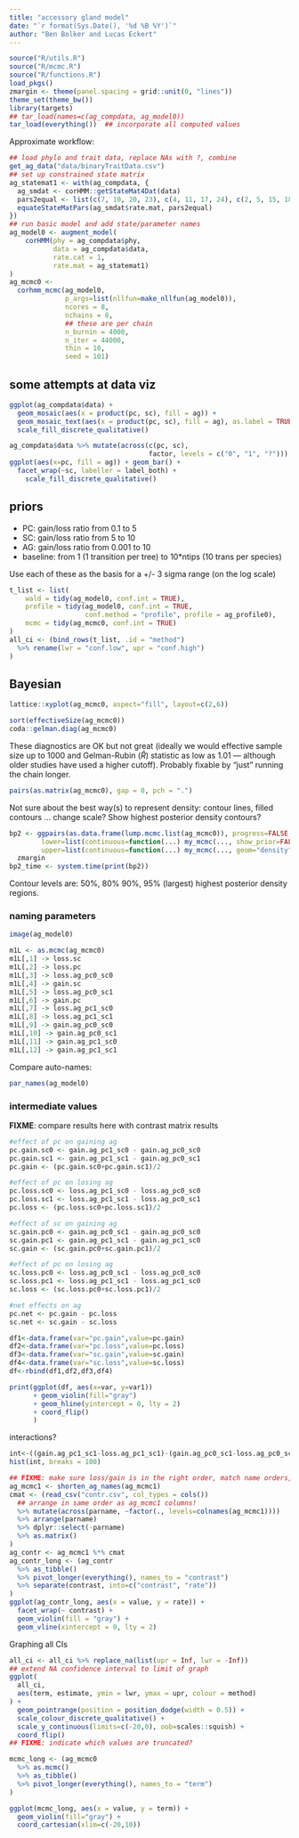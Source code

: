 ```yaml
---
title: "accessory gland model"
date: "`r format(Sys.Date(), '%d %B %Y')`"
author: "Ben Bolker and Lucas Eckert"
---
```


```r
source("R/utils.R")
source("R/mcmc.R")
source("R/functions.R")
load_pkgs()
zmargin <- theme(panel.spacing = grid::unit(0, "lines"))
theme_set(theme_bw())
library(targets)
## tar_load(names=c(ag_compdata, ag_model0))
tar_load(everything())  ## incorporate all computed values
```

Approximate workflow:

```r
## load phylo and trait data, replace NAs with ?, combine
get_ag_data("data/binaryTraitData.csv")
## set up constrained state matrix
ag_statemat1 <- with(ag_compdata, {
  ag_smdat <- corHMM::getStateMat4Dat(data)
  pars2equal <- list(c(7, 10, 20, 23), c(4, 11, 17, 24), c(2, 5, 15, 18), c(1, 8, 14, 21))
  equateStateMatPars(ag_smdat$rate.mat, pars2equal)
})
## run basic model and add state/parameter names
ag_model0 <- augment_model(
    corHMM(phy = ag_compdata$phy,
           data = ag_compdata$data,
           rate.cat = 1,
           rate.mat = ag_statemat1)
)
ag_mcmc0 <- 
  corhmm_mcmc(ag_model0,
              p_args=list(nllfun=make_nllfun(ag_model0)),
              ncores = 8,
              nchains = 8,
              ## these are per chain
              n_burnin = 4000,
              n_iter = 44000,
              thin = 10,
              seed = 101)
```

## some attempts at data viz

```r
ggplot(ag_compdata$data) + 
  geom_mosaic(aes(x = product(pc, sc), fill = ag)) +
  geom_mosaic_text(aes(x = product(pc, sc), fill = ag), as.label = TRUE) +
  scale_fill_discrete_qualitative()
```

```r
ag_compdata$data %>% mutate(across(c(pc, sc),
                                   factor, levels = c("0", "1", "?"))) %>%
ggplot(aes(x=pc, fill = ag)) + geom_bar() +
  facet_wrap(~sc, labeller = label_both) +
    scale_fill_discrete_qualitative()
```                         

##  priors

- PC: gain/loss ratio from 0.1 to 5
- SC: gain/loss ratio from 5 to 10
- AG: gain/loss ratio from 0.001 to 10
- baseline: from 1 (1 transition per tree) to 10*ntips (10 trans per species)

Use each of these as the basis for a +/- 3 sigma range (on the log scale)


```r
t_list <- list(
    wald = tidy(ag_model0, conf.int = TRUE),
    profile = tidy(ag_model0, conf.int = TRUE,
                   conf.method = "profile", profile = ag_profile0),
    mcmc = tidy(ag_mcmc0, conf.int = TRUE)
) 
all_ci <- (bind_rows(t_list, .id = "method")
  %>% rename(lwr = "conf.low", upr = "conf.high")
)
```

## Bayesian


```r
lattice::xyplot(ag_mcmc0, aspect="fill", layout=c(2,6))
```

```r
sort(effectiveSize(ag_mcmc0))
coda::gelman.diag(ag_mcmc0)
```

These diagnostics are OK but not great (ideally we would effective sample size up to 1000 and Gelman-Rubin ($\hat R$) statistic as low as 1.01 --- although older studies have used a higher cutoff). Probably fixable by "just" running the chain longer.

```r
pairs(as.matrix(ag_mcmc0), gap = 0, pch = ".")
```

Not sure about the best way(s) to represent density: contour lines, filled contours ... change scale? Show highest posterior density contours?

```r
bp2 <- ggpairs(as.data.frame(lump.mcmc.list(ag_mcmc0)), progress=FALSE,
        lower=list(continuous=function(...) my_mcmc(..., show_prior=FALSE)),
        upper=list(continuous=function(...) my_mcmc(..., geom="density", show_prior=FALSE))) +
  zmargin
bp2_time <- system.time(print(bp2))
```

Contour levels are: 50%, 80% 90%, 95% (largest) highest posterior density regions.

### naming parameters

```r
image(ag_model0)
```

```r
m1L <- as.mcmc(ag_mcmc0)
m1L[,1] -> loss.sc
m1L[,2] -> loss.pc
m1L[,3] -> loss.ag_pc0_sc0
m1L[,4] -> gain.sc
m1L[,5] -> loss.ag_pc0_sc1
m1L[,6] -> gain.pc
m1L[,7] -> loss.ag_pc1_sc0
m1L[,8] -> loss.ag_pc1_sc1
m1L[,9] -> gain.ag_pc0_sc0
m1L[,10] -> gain.ag_pc0_sc1
m1L[,11] -> gain.ag_pc1_sc0
m1L[,12] -> gain.ag_pc1_sc1
```

Compare auto-names:

```r
par_names(ag_model0)
```

### intermediate values

**FIXME**:  compare results here with contrast matrix results


```r
#effect of pc on gaining ag
pc.gain.sc0 <- gain.ag_pc1_sc0 - gain.ag_pc0_sc0
pc.gain.sc1 <- gain.ag_pc1_sc1 - gain.ag_pc0_sc1
pc.gain <- (pc.gain.sc0+pc.gain.sc1)/2

#effect of pc on losing ag
pc.loss.sc0 <- loss.ag_pc1_sc0 - loss.ag_pc0_sc0
pc.loss.sc1 <- loss.ag_pc1_sc1 - loss.ag_pc0_sc1
pc.loss <- (pc.loss.sc0+pc.loss.sc1)/2

#effect of sc on gaining ag
sc.gain.pc0 <- gain.ag_pc0_sc1 - gain.ag_pc0_sc0
sc.gain.pc1 <- gain.ag_pc1_sc1 - gain.ag_pc1_sc0
sc.gain <- (sc.gain.pc0+sc.gain.pc1)/2

#effect of pc on losing ag
sc.loss.pc0 <- loss.ag_pc0_sc1 - loss.ag_pc0_sc0
sc.loss.pc1 <- loss.ag_pc1_sc1 - loss.ag_pc1_sc0
sc.loss <- (sc.loss.pc0+sc.loss.pc1)/2

#net effects on ag
pc.net <- pc.gain - pc.loss
sc.net <- sc.gain - sc.loss

df1<-data.frame(var="pc.gain",value=pc.gain)
df2<-data.frame(var="pc.loss",value=pc.loss)
df3<-data.frame(var="sc.gain",value=sc.gain)
df4<-data.frame(var="sc.loss",value=sc.loss)
df<-rbind(df1,df2,df3,df4)

print(ggplot(df, aes(x=var, y=var1))
      + geom_violin(fill="gray")
      + geom_hline(yintercept = 0, lty = 2)
      + coord_flip()
      )
```

interactions?

```r
int<-((gain.ag_pc1_sc1-loss.ag_pc1_sc1)-(gain.ag_pc0_sc1-loss.ag_pc0_sc1))-((gain.ag_pc1_sc0-loss.ag_pc1_sc0)-(gain.ag_pc0_sc0-loss.ag_pc0_sc0))
hist(int, breaks = 100)
```

```r
## FIXME: make sure loss/gain is in the right order, match name orders, etc.
ag_mcmc1 <- shorten_ag_names(ag_mcmc1)
cmat <- (read_csv("contr.csv", col_types = cols())
  ## arrange in same order as ag_mcmc1 columns!
  %>% mutate(across(parname, ~factor(., levels=colnames(ag_mcmc1))))
  %>% arrange(parname)
  %>% dplyr::select(-parname) 
  %>% as.matrix()
)
ag_contr <- ag_mcmc1 %*% cmat
ag_contr_long <- (ag_contr
  %>% as_tibble()
  %>% pivot_longer(everything(), names_to = "contrast")
  %>% separate(contrast, into=c("contrast", "rate"))
)
ggplot(ag_contr_long, aes(x = value, y = rate)) +
  facet_wrap(~ contrast) +
  geom_violin(fill = "gray") +
  geom_vline(xintercept = 0, lty = 2)
```

Graphing all CIs

```r
all_ci <- all_ci %>% replace_na(list(upr = Inf, lwr = -Inf))
## extend NA confidence interval to limit of graph
ggplot(
  all_ci,
  aes(term, estimate, ymin = lwr, ymax = upr, colour = method)
) +
  geom_pointrange(position = position_dodge(width = 0.5)) +
  scale_colour_discrete_qualitative() +
  scale_y_continuous(limits=c(-20,0), oob=scales::squish) +
  coord_flip()
## FIXME: indicate which values are truncated?
```

```r
mcmc_long <- (ag_mcmc0
  %>% as.mcmc()
  %>% as_tibble()
  %>% pivot_longer(everything(), names_to = "term")
)

ggplot(mcmc_long, aes(x = value, y = term)) +
  geom_violin(fill="gray") +
  coord_cartesian(xlim=c(-20,10))
```
